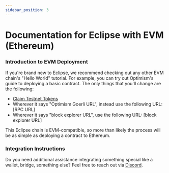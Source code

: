 ```yaml
---
sidebar_position: 3
---
```


# Documentation for Eclipse with EVM (Ethereum)

### Introduction to EVM Deployment

If you're brand new to Eclipse, we recommend checking out any other EVM chain's "Hello World" tutorial. For example, you can try out Optimism's guide to deploying a basic contract. The only things that you'll change are the following:

- [Claim Testnet Tokens](../claim_testnet_tokens.mdx) 
- Wherever it says "Optimism Goerli URL", instead use the following URL: [RPC URL]
- Wherever it says "block explorer URL", use the following URL: [block explorer URL]

This Eclipse chain is EVM-compatible, so more than likely the process will be as simple as deploying a contract to Ethereum.

### Integration Instructions
Do you need additional assistance integrating something special like a wallet, bridge, something else? Feel free to reach out via [Discord](https://discord.com/invite/5jDfXHJGCk).

